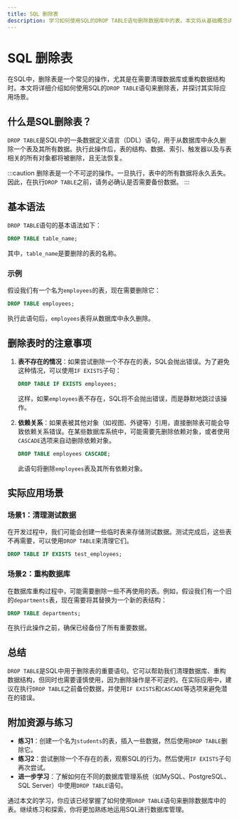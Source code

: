 ```yaml
---
title: SQL 删除表
description: 学习如何使用SQL的DROP TABLE语句删除数据库中的表。本文将从基础概念讲起，逐步深入，并提供实际案例和代码示例。
---
```


# SQL 删除表

在SQL中，删除表是一个常见的操作，尤其是在需要清理数据库或重构数据结构时。本文将详细介绍如何使用SQL的`DROP TABLE`语句来删除表，并探讨其实际应用场景。

## 什么是SQL删除表？

`DROP TABLE`是SQL中的一条数据定义语言（DDL）语句，用于从数据库中永久删除一个表及其所有数据。执行此操作后，表的结构、数据、索引、触发器以及与表相关的所有对象都将被删除，且无法恢复。

:::caution
删除表是一个不可逆的操作。一旦执行，表中的所有数据将永久丢失。因此，在执行`DROP TABLE`之前，请务必确认是否需要备份数据。
:::

## 基本语法

`DROP TABLE`语句的基本语法如下：

```sql
DROP TABLE table_name;
```

其中，`table_name`是要删除的表的名称。

### 示例

假设我们有一个名为`employees`的表，现在需要删除它：

```sql
DROP TABLE employees;
```

执行此语句后，`employees`表将从数据库中永久删除。

## 删除表时的注意事项

1. **表不存在的情况**：如果尝试删除一个不存在的表，SQL会抛出错误。为了避免这种情况，可以使用`IF EXISTS`子句：

    ```sql
    DROP TABLE IF EXISTS employees;
    ```

    这样，如果`employees`表不存在，SQL将不会抛出错误，而是静默地跳过该操作。

2. **依赖关系**：如果表被其他对象（如视图、外键等）引用，直接删除表可能会导致依赖关系错误。在某些数据库系统中，可能需要先删除依赖对象，或者使用`CASCADE`选项来自动删除依赖对象。

    ```sql
    DROP TABLE employees CASCADE;
    ```

    此语句将删除`employees`表及其所有依赖对象。

## 实际应用场景

### 场景1：清理测试数据

在开发过程中，我们可能会创建一些临时表来存储测试数据。测试完成后，这些表不再需要，可以使用`DROP TABLE`来清理它们。

```sql
DROP TABLE IF EXISTS test_employees;
```

### 场景2：重构数据库

在数据库重构过程中，可能需要删除一些不再使用的表。例如，假设我们有一个旧的`departments`表，现在需要将其替换为一个新的表结构：

```sql
DROP TABLE departments;
```

在执行此操作之前，确保已经备份了所有重要数据。

## 总结

`DROP TABLE`是SQL中用于删除表的重要语句。它可以帮助我们清理数据库、重构数据结构，但同时也需要谨慎使用，因为删除操作是不可逆的。在实际应用中，建议在执行`DROP TABLE`之前备份数据，并使用`IF EXISTS`和`CASCADE`等选项来避免潜在的错误。

## 附加资源与练习

- **练习1**：创建一个名为`students`的表，插入一些数据，然后使用`DROP TABLE`删除它。
- **练习2**：尝试删除一个不存在的表，观察SQL的行为。然后使用`IF EXISTS`子句再次尝试。
- **进一步学习**：了解如何在不同的数据库管理系统（如MySQL、PostgreSQL、SQL Server）中使用`DROP TABLE`语句。

通过本文的学习，你应该已经掌握了如何使用`DROP TABLE`语句来删除数据库中的表。继续练习和探索，你将更加熟练地运用SQL进行数据库管理。